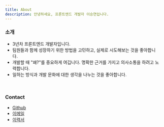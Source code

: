 ```yaml
---
title: About
description: 안녕하세요, 프론트엔드 개발자 이승연입니다.
---
```


### 소개

- 3년차 프론트엔드 개발자입니다.
- 팀원들과 함께 성장하기 위한 방법을 고민하고, 실제로 시도해보는 것을 좋아합니다.
- 개발할 때 "왜?"를 중요하게 여깁니다. 명확한 근거를 가지고 의사소통을 하려고 노력합니다.
- 일하는 방식과 개발 문화에 대한 생각을 나누는 것을 좋아합니다.

<br />

### Contact

- [Github](https://github.com/seungyeon-dev)
- [이메일](mailto:kiwibirdwiki@gmail.com)
- [이력서](준비중)
